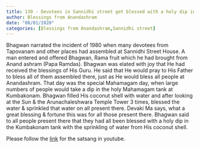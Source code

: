```yaml
---
title: 130 - Devotees in Sannidhi street get blessed with a holy dip in the Kumbakonam tank with the sprinkling of water from His coconut shell. 
author: Blessings from Anandashram
date: "08/01/2020"
categories: [Blessings from Anandashram,Sannidhi street]
---
```

Bhagwan narrated the incident of 1980 when many devotees from Tapovanam and other places had assembled at Sannidhi Street House. A man entered and offered Bhagwan, Rama fruit which he had brought from Anand ashram (Papa Ramdas). Bhagwan was elated with joy that He had received the blessings of His Guru. He said that He would pray to His Father to bless all of them assembled there, just as He would bless all people at Anandashram.
That day was the special Mahamagam day, when large numbers of people would take a dip in the holy Mahamagam tank at Kumbakonam.
Bhagwan filled His coconut shell with water and after looking at the Sun & the Arunachaleshwara Temple Tower 3 times, blessed the water & sprinkled that water on all present there. Devaki Ma says, what a great blessing & fortune this was for all those present there.
Bhagwan said to all people present there that they had all been blessed with a holy dip in the Kumbakonam tank with the sprinkling of water from His coconut shell.
 
Please follow the [link](https://youtu.be/uRIMy79UvbE?si=XekfyfeAL04tsSzp) for the satsang in youtube.

